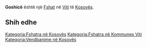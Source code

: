 {{Fshat në Kosovës
 | Emri                = Goshicë
| sqi_D_name = Goshicë
| sqi_D_FULL_NAME_RO = Goshicë
| sqi_D_FULL_NAME_ND_RO = Goshice
| sqi_D_SORT_NAME_RG = GOSHICE
| sqi_D_FULL_NAME_RG = Goshicë
| sqi_D_FULL_NAME_ND_RG = Goshice
| sqi_V_name = Lupishtë
| sqi_V_FULL_NAME_RO = Lupishtë Gushica Gushicë
| sqi_V_FULL_NAME_ND_RO = Lupishte Gushica Gushice
| sqi_V_SORT_NAME_RG = LUPISHTE GUSHICA GUSHICE
| sqi_V_FULL_NAME_RG = Lupishtë Gushica Gushicë
| sqi_V_FULL_NAME_ND_RG = Lupishte Gushica Gushice
| srp_N_name = Gušica
| srp_N_FULL_NAME_RO = Gušica
| srp_N_FULL_NAME_ND_RO = Gusica
| srp_N_SORT_NAME_RG = GUSICA
| srp_N_FULL_NAME_RG = Gušica
| srp_N_FULL_NAME_ND_RG = Gusica
| srp_NS_name = Гушица
| srp_NS_FULL_NAME_RO = Гушица
| srp_NS_FULL_NAME_ND_RO = Гушица
| srp_NS_SORT_NAME_RG = ГУШИЦА
| srp_NS_FULL_NAME_RG = Гушица
| srp_NS_FULL_NAME_ND_RG = Гушица

 | Emri (Rasa dhanore) = 
 | Figura              = 
 | Shteti              = Kosovo
 | Komuna              = Viti
 | Kodi postar         = 
 | Sipërfaqja          = 

 | Popullsia           = 

 | Regj. i popullsisë  = 
 | Dend. e popullsisë  = 
 | Faqja zyrtare       = 
 <!--- Koordinatat ----> 
 | Gjerësia            = 42.308056
 | Gjatësia            = 21.3025
 | Lartësia            = 
}}
'''Goshicë''' është një [[Fshat]] në [[Viti]] të [[Kosovës]].

<!-- == Gjeografia == -->
<!-- == Historia == -->
<!-- == Demografia == -->
== Shih edhe ==
{{Komuna Viti}}
{{Kosovo-Administrata-Cung}}

[[Kategoria:Fshatra në Kosovës]]
[[Kategoria:Fshatra në Kommunes Viti]]
[[Kategoria:Vendbanime në Kosovës]]